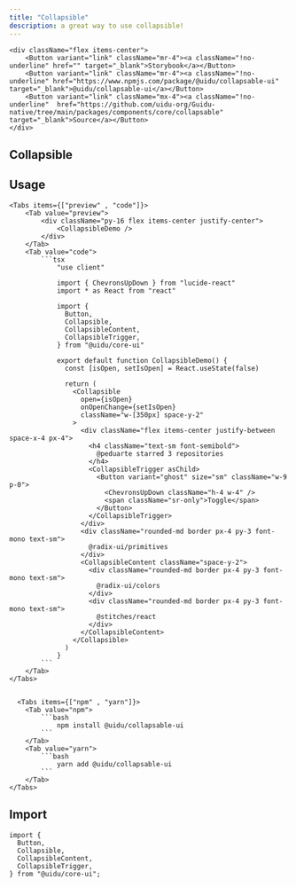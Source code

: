 ```yaml
---
title: "Collapsible"
description: a great way to use collapsible!
---
```



    <div className="flex items-center">
        <Button variant="link" className="mr-4"><a className="!no-underline" href="" target="_blank">Storybook</a></Button>
        <Button variant="link" className="mr-4"><a className="!no-underline" href="https://www.npmjs.com/package/@uidu/collapsable-ui" target="_blank">@uidu/collapsable-ui</a></Button>
        <Button variant="link" className="mx-4"><a className="!no-underline"  href="https://github.com/uidu-org/Guidu-native/tree/main/packages/components/core/collapsable" target="_blank">Source</a></Button>
    </div>

## Collapsible

<CollapsibleDemo />

## Usage

    <Tabs items={["preview" , "code"]}>
        <Tab value="preview">
            <div className="py-16 flex items-center justify-center">
                <CollapsibleDemo />
            </div>
        </Tab>
        <Tab value="code">
            ```tsx
                "use client"

                import { ChevronsUpDown } from "lucide-react"
                import * as React from "react"

                import {
                  Button,
                  Collapsible,
                  CollapsibleContent,
                  CollapsibleTrigger,
                } from "@uidu/core-ui"

                export default function CollapsibleDemo() {
                  const [isOpen, setIsOpen] = React.useState(false)

                  return (
                    <Collapsible
                      open={isOpen}
                      onOpenChange={setIsOpen}
                      className="w-[350px] space-y-2"
                    >
                      <div className="flex items-center justify-between space-x-4 px-4">
                        <h4 className="text-sm font-semibold">
                          @peduarte starred 3 repositories
                        </h4>
                        <CollapsibleTrigger asChild>
                          <Button variant="ghost" size="sm" className="w-9 p-0">
                            <ChevronsUpDown className="h-4 w-4" />
                            <span className="sr-only">Toggle</span>
                          </Button>
                        </CollapsibleTrigger>
                      </div>
                      <div className="rounded-md border px-4 py-3 font-mono text-sm">
                        @radix-ui/primitives
                      </div>
                      <CollapsibleContent className="space-y-2">
                        <div className="rounded-md border px-4 py-3 font-mono text-sm">
                          @radix-ui/colors
                        </div>
                        <div className="rounded-md border px-4 py-3 font-mono text-sm">
                          @stitches/react
                        </div>
                      </CollapsibleContent>
                    </Collapsible>
                  )
                }
            ```
        </Tab>
    </Tabs>


      <Tabs items={["npm" , "yarn"]}>
        <Tab value="npm">
            ```bash
                npm install @uidu/collapsable-ui
            ```
        </Tab>
        <Tab value="yarn">
            ```bash
                yarn add @uidu/collapsable-ui
            ```
        </Tab>
    </Tabs>

## Import

```tsx
import {
  Button,
  Collapsible,
  CollapsibleContent,
  CollapsibleTrigger,
} from "@uidu/core-ui";
```
